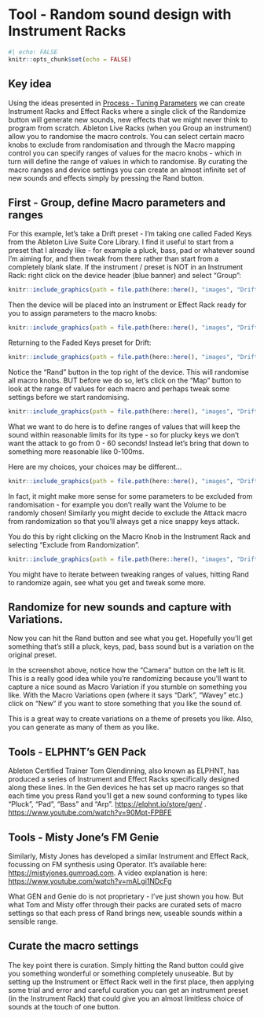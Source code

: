 # Tool - Random sound design with Instrument Racks {#Chapter-024-Tool-Random_Sound_Design}

```r
#| echo: FALSE
knitr::opts_chunk$set(echo = FALSE)
```

::: callout-tip
## Key idea

Using the ideas presented in [Process - Tuning Parameters](#Chapter-008-Process-Tuning_Parameters) we can create Instrument Racks and Effect Racks where a single click of the Randomize button will generate new sounds, new effects that we might never think to program from scratch. Ableton Live Racks (when you Group an instrument) allow you to randomise the macro controls. You can select certain macro knobs to exclude from randomisation and through the Macro mapping control you can specify ranges of values for the macro knobs - which in turn will define the range of values in which to randomise. By curating the macro ranges and device settings you can create an almost infinite set of new sounds and effects simply by pressing the Rand button.
:::

## First - Group, define Macro parameters and ranges

For this example, let's take a Drift preset - I'm taking one called Faded Keys from the Ableton Live Suite Core Library. I find it useful to start from a preset that I already like - for example a pluck, bass, pad or whatever sound I'm aiming for, and then tweak from there rather than start from a completely blank slate. If the instrument / preset is NOT in an Instrument Rack: right click on the device header (blue banner) and select "Group":

```r
knitr::include_graphics(path = file.path(here::here(), "images", "Drift_Instrument.png"))
```

Then the device will be placed into an Instrument or Effect Rack ready for you to assign parameters to the macro knobs:

```r
knitr::include_graphics(path = file.path(here::here(), "images", "Drift_Instrument_Rack_blank.png"))
```

Returning to the Faded Keys preset for Drift:

```r
knitr::include_graphics(path = file.path(here::here(), "images", "Drift_Instrument_FadedKeys.png"))
```

Notice the "Rand" button in the top right of the device. This will randomise all macro knobs. BUT before we do so, let's click on the "Map" button to look at the range of values for each macro and perhaps tweak some settings before we start randomising.

```r
knitr::include_graphics(path = file.path(here::here(), "images", "Drift_Instrument_Rack_MacroRange.png"))
```

What we want to do here is to define ranges of values that will keep the sound within reasonable limits for its type - so for plucky keys we don't want the attack to go from 0 - 60 seconds! Instead let's bring that down to something more reasonable like 0-100ms.

Here are my choices, your choices may be different...

```r
knitr::include_graphics(path = file.path(here::here(), "images", "Drift_Instrument_Rack_MacroRange2.png"))
```

In fact, it might make more sense for some parameters to be excluded from randomisation - for example you don't really want the Volume to be randomly chosen! Similarly you might decide to exclude the Attack macro from randomization so that you'll always get a nice snappy keys attack.

You do this by right clicking on the Macro Knob in the Instrument Rack and selecting "Exclude from Randomization".

```r
knitr::include_graphics(path = file.path(here::here(), "images", "Drift_Instrument_Rack_Exclude.png"))
```

You might have to iterate between tweaking ranges of values, hitting Rand to randomize again, see what you get and tweak some more.

## Randomize for new sounds and capture with Variations.

Now you can hit the Rand button and see what you get. Hopefully you'll get something that's still a pluck, keys, pad, bass sound but is a variation on the original preset.

In the screenshot above, notice how the "Camera" button on the left is lit. This is a really good idea while you're randomizing because you'll want to capture a nice sound as Macro Variation if you stumble on something you like. With the Macro Variations open (where it says "Dark", "Wavey" etc.) click on "New" if you want to store something that you like the sound of.

This is a great way to create variations on a theme of presets you like. Also, you can generate as many of them as you like.

## Tools - ELPHNT's GEN Pack

Ableton Certified Trainer Tom Glendinning, also known as ELPHNT, has produced a series of Instrument and Effect Racks specifically designed along these lines. In the Gen devices he has set up macro ranges so that each time you press Rand you'll get a new sound conforming to types like "Pluck", "Pad", "Bass" and "Arp". <https://elphnt.io/store/gen/> . <https://www.youtube.com/watch?v=90Mpt-FPBFE>

## Tools - Misty Jone's FM Genie

Similarly, Misty Jones has developed a similar Instrument and Effect Rack, focussing on FM synthesis using Operator. It's available here: <https://mistyjones.gumroad.com>. A video explanation is here: <https://www.youtube.com/watch?v=mALgi1NDcFg>

What GEN and Genie do is not proprietary - I've just shown you how. But what Tom and Misty offer through their packs are curated sets of macro settings so that each press of Rand brings new, useable sounds within a sensible range.

## Curate the macro settings

The key point there is curation. Simply hitting the Rand button could give you something wonderful or something completely unuseable. But by setting up the Instrument or Effect Rack well in the first place, then applying some trial and error and careful curation you can get an instrument preset (in the Instrument Rack) that could give you an almost limitless choice of sounds at the touch of one button.
